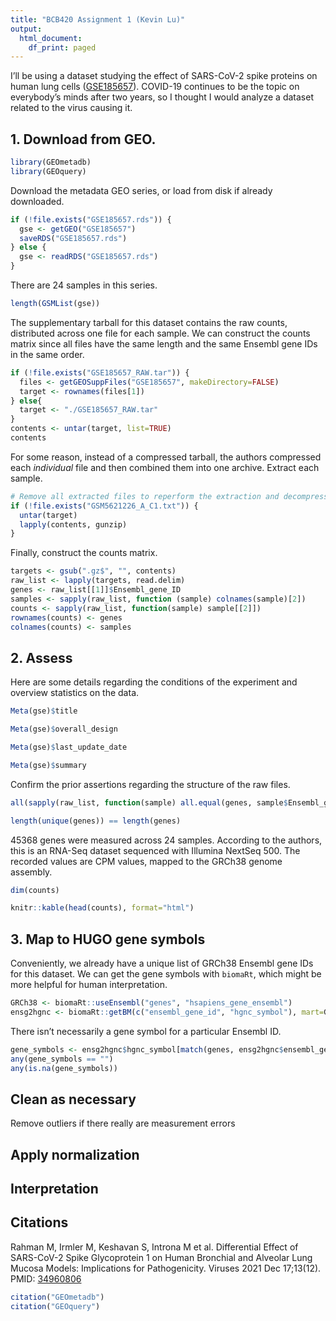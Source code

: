 ```yaml
---
title: "BCB420 Assignment 1 (Kevin Lu)"
output:
  html_document:
    df_print: paged
---
```


I'll be using a dataset studying the effect of SARS-CoV-2 spike proteins on
human lung cells ([GSE185657](https://www.ncbi.nlm.nih.gov/geo/query/acc.cgi?acc=GSE185657)).
COVID-19 continues to be the topic on everybody's minds after two years, so I
thought I would analyze a dataset related to the virus causing it.

## 1. Download from GEO.

```r
library(GEOmetadb)
library(GEOquery)
```
Download the metadata GEO series, or load from disk if already downloaded.

```r
if (!file.exists("GSE185657.rds")) {
  gse <- getGEO("GSE185657")
  saveRDS("GSE185657.rds")
} else {
  gse <- readRDS("GSE185657.rds") 
}
```

There are 24 samples in this series.
```r
length(GSMList(gse))
```

The supplementary tarball for this dataset contains the raw counts, distributed
across one file for each sample. We can construct the counts matrix since all
files have the same length and the same Ensembl gene IDs in the same order.

```r
if (!file.exists("GSE185657_RAW.tar")) {
  files <- getGEOSuppFiles("GSE185657", makeDirectory=FALSE)
  target <- rownames(files[1])
} else{
  target <- "./GSE185657_RAW.tar"
}
contents <- untar(target, list=TRUE)
contents
```

For some reason, instead of a compressed tarball, the authors compressed each
_individual_ file and then combined them into one archive. Extract each sample.
```r
# Remove all extracted files to reperform the extraction and decompression
if (!file.exists("GSM5621226_A_C1.txt")) {
  untar(target)
  lapply(contents, gunzip)
}
```

Finally, construct the counts matrix.
```r
targets <- gsub(".gz$", "", contents)
raw_list <- lapply(targets, read.delim)
genes <- raw_list[[1]]$Ensembl_gene_ID
samples <- sapply(raw_list, function (sample) colnames(sample)[2])
counts <- sapply(raw_list, function(sample) sample[[2]])
rownames(counts) <- genes
colnames(counts) <- samples
```

## 2. Assess

Here are some details regarding the conditions of the experiment and overview
statistics on the data.

```r
Meta(gse)$title
```

```r
Meta(gse)$overall_design
```

```r
Meta(gse)$last_update_date
```

```r
Meta(gse)$summary
```

Confirm the prior assertions regarding the structure of the raw files.
```r
all(sapply(raw_list, function(sample) all.equal(genes, sample$Ensembl_gene_ID)))
```

```r
length(unique(genes)) == length(genes)
```

45368 genes were measured across 24 samples. According to the authors, this is
an RNA-Seq dataset sequenced with Illumina NextSeq 500. The recorded values are
CPM values, mapped to the GRCh38 genome assembly.

```r
dim(counts)
```

```r
knitr::kable(head(counts), format="html")
```

## 3. Map to HUGO gene symbols

Conveniently, we already have a unique list of GRCh38 Ensembl gene IDs for this
dataset. We can get the gene symbols with `biomaRt`, which might be more helpful
for human interpretation.

```r
GRCh38 <- biomaRt::useEnsembl("genes", "hsapiens_gene_ensembl")
ensg2hgnc <- biomaRt::getBM(c("ensembl_gene_id", "hgnc_symbol"), mart=GRCh38)
```

There isn't necessarily a gene symbol for a particular Ensembl ID.
```r
gene_symbols <- ensg2hgnc$hgnc_symbol[match(genes, ensg2hgnc$ensembl_gene_id)]
any(gene_symbols == "")
any(is.na(gene_symbols))
```

## Clean as necessary

Remove outliers if there really are measurement errors

## Apply normalization

## Interpretation

## Citations

Rahman M, Irmler M, Keshavan S, Introna M et al. Differential Effect of SARS-CoV-2 Spike Glycoprotein 1 on Human Bronchial and Alveolar Lung Mucosa Models: Implications for Pathogenicity. Viruses 2021 Dec 17;13(12). PMID: [34960806](https://www.ncbi.nlm.nih.gov/pmc/articles/PMC8708014/)

```r
citation("GEOmetadb")
citation("GEOquery")
```
